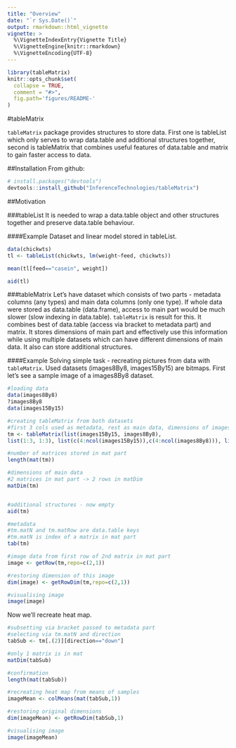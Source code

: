 ```yaml
---
title: "Overview"
date: "`r Sys.Date()`"
output: rmarkdown::html_vignette
vignette: >
  %\VignetteIndexEntry{Vignette Title}
  %\VignetteEngine{knitr::rmarkdown}
  %\VignetteEncoding{UTF-8}
---
```

```r
library(tableMatrix)
knitr::opts_chunk$set(
  collapse = TRUE,
  comment = "#>",
  fig.path='figures/README-'
)
```

#tableMatrix

`tableMatrix` package provides structures to store data. First one is tableList which only serves to wrap data.table and additional structures together, second is tableMatrix that combines useful features of data.table and matrix to gain faster access to data.

##Installation
From github:
```r
# install.packages("devtools")
devtools::install_github("InferenceTechnologies/tableMatrix")
```

##Motivation

###tableList
It is needed to wrap a data.table object and other structures together and preserve data.table behaviour.

####Example
Dataset and linear model stored in tableList.

```r
data(chickwts)
tl <- tableList(chickwts, lm(weight~feed, chickwts))

mean(tl[feed=="casein", weight])

aid(tl)
```

###tableMatrix
Let's have dataset which consists of two parts - metadata columns (any types) and main data columns (only one type). If whole data were stored as data.table (data.frame), access to main part would be much slower (slow indexing in data.table). 
`tableMatrix` is result for this. It combines best of data.table (access via bracket to metadata part) and matrix. It stores dimensions of main part and effectively use this information while using multiple datasets which can have different dimensions of main data. It also can store additional structures.

####Example
Solving simple task - recreating pictures from data with `tableMatrix`. Used datasets (images8By8, images15By15) are bitmaps. 
First let's see a sample image of a images8By8 dataset.

```r
#loading data
data(images8By8)
?images8By8
data(images15By15)

#creating tableMatrix from both datasets
#first 3 cols used as metadata, rest as main data, dimensions of images
tm <- tableMatrix(list(images15By15, images8By8),
list(1:3, 1:3), list(c(4:ncol(images15By15)),c(4:ncol(images8By8))), list(c(15,15), c(8,8)))

#number of matrices stored in mat part
length(mat(tm))

#dimensions of main data
#2 matrices in mat part -> 2 rows in matDim
matDim(tm)


#additional structures - now empty
aid(tm)

#metadata
#tm.matN and tm.matRow are data.table keys 
#tm.matN is index of a matrix in mat part
tab(tm)

#image data from first row of 2nd matrix in mat part
image <- getRow(tm,repo=c(2,1))

#restoring dimension of this image
dim(image) <- getRowDim(tm,repo=c(2,1))

#visualising image
image(image)
```

Now we'll recreate heat map.
```r
#subsetting via bracket passed to metadata part
#selecting via tm.matN and direction
tabSub <- tm[.(2)][direction=="down"]

#only 1 matrix is in mat
matDim(tabSub)

#confirmation
length(mat(tabSub))

#recreating heat map from means of samples
imageMean <- colMeans(mat(tabSub,1))

#restoring original dimensions
dim(imageMean) <- getRowDim(tabSub,1)

#visualising image
image(imageMean)
```